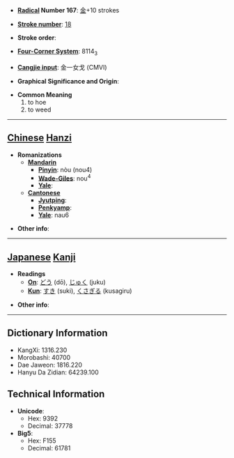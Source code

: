 * '''[[Wiktionary:Chinese radical index| Radical]] Number 167''': [[Wiktionary:Chinese radical index 金|金]]+10 strokes

* '''[[Wiktionary:Chinese total strokes index|Stroke number]]''': [[Wiktionary:Chinese total strokes index 18|18]]

* '''Stroke order''': 

* '''[[Wiktionary:Chinese four corner index|Four-Corner System]]''': 8114<sub>3</sub>

* '''[[Wiktionary:Chinese Cangjie index|Cangjie input]]''': 金一女戈 (CMVI)

* '''Graphical Significance and Origin''': 

* '''Common Meaning'''
*#to hoe
*# to weed


----

== [[Chinese]] [[Hanzi]] ==

* '''Romanizations'''
** '''[[Mandarin]]'''
*** '''[[Pinyin]]''': nòu (nou4)
*** '''[[Wade-Giles]]''': nou<sup>4</sup>
*** '''[[Yale]]''': 
** '''[[Cantonese]]'''
*** '''[[Jyutping]]''':
*** '''[[Penkyamp]]''': 
*** '''[[Yale]]''': nau6

* '''Other info''': 

----

== [[Japanese]] [[Kanji]] ==

* '''Readings'''
** '''[[On]]''': [[どう]] (dō), [[じゅく]] (juku)
** '''[[Kun]]''': [[すき]] (suki), [[くさぎる]] (kusagiru)

* '''Other info''':  

----

== Dictionary Information ==

* KangXi: 1316.230
* Morobashi: 40700
* Dae Jaweon: 1816.220
* Hanyu Da Zidian: 64239.100

== Technical Information ==

* '''Unicode''':
** Hex: 9392
** Decimal: 37778
* '''Big5''':
** Hex: F155
** Decimal: 61781